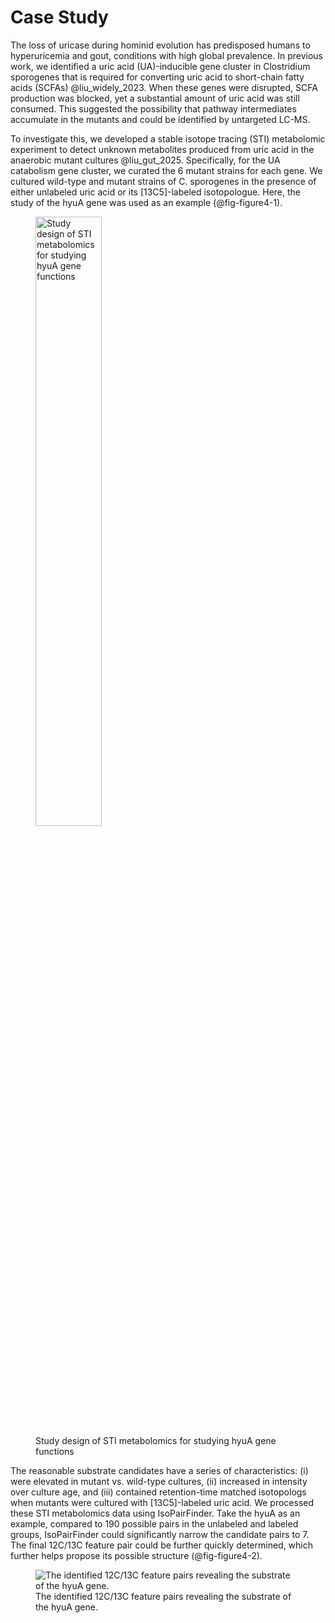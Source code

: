 # Case Study {#sec-case-study}
The loss of uricase during hominid evolution has predisposed humans to hyperuricemia and gout, conditions with high global prevalence.  In previous work, we identified a uric acid (UA)-inducible gene cluster in Clostridium sporogenes that is required for converting uric acid to short-chain fatty acids (SCFAs) @liu_widely_2023. When these genes were disrupted, SCFA production was blocked, yet a substantial amount of uric acid was still consumed. This suggested the possibility that pathway intermediates accumulate in the mutants and could be identified by untargeted LC-MS. 

To investigate this, we developed a stable isotope tracing (STI) metabolomic experiment to detect unknown metabolites produced from uric acid in the anaerobic mutant cultures @liu_gut_2025. Specifically, for the UA catabolism gene cluster, we curated the 6 mutant strains for each gene. We cultured wild-type and mutant strains of C. sporogenes in the presence of either unlabeled uric acid or its [13C5]-labeled isotopologue. Here, the study of the hyuA gene was used as an example (@fig-figure4-1).

![Study design of STI metabolomics for studying hyuA gene functions](/images/figure4_1.png){.align-center width=50% #fig-figure4-1}

The reasonable substrate candidates have a series of characteristics: (i) were elevated in mutant vs. wild-type cultures, (ii) increased in intensity over culture age, and (iii) contained retention-time matched isotopologs when mutants were cultured with [13C5]-labeled uric acid. We processed these STI metabolomics data using IsoPairFinder. Take the hyuA as an example, compared to 190 possible pairs in the unlabeled and labeled groups, IsoPairFinder could significantly narrow the candidate pairs to 7. The final 12C/13C feature pair could be further quickly determined, which further helps propose its possible structure (@fig-figure4-2).

![The identified 12C/13C feature pairs revealing the substrate of the hyuA gene.](/images/figure4_2.png){.align-center #fig-figure4-2}